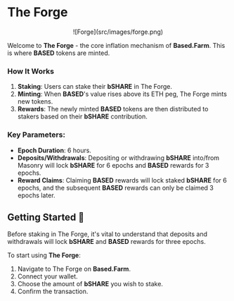 # The Forge

<center>
![Forge](src/images/forge.png)
</center>

Welcome to **The Forge** - the core inflation mechanism of **Based.Farm**. This is where **BASED** tokens are minted.

### How It Works

1. **Staking**: Users can stake their **bSHARE** in The Forge.
2. **Minting**: When **BASED**'s value rises above its ETH peg, The Forge mints new tokens.
3. **Rewards**: The newly minted **BASED** tokens are then distributed to stakers based on their **bSHARE** contribution.

### Key Parameters:

- **Epoch Duration**: 6 hours.
- **Deposits/Withdrawals**: Depositing or withdrawing **bSHARE** into/from Masonry will lock **bSHARE** for 6 epochs and **BASED** rewards for 3 epochs.
- **Reward Claims**: Claiming **BASED** rewards will lock staked **bSHARE** for 6 epochs, and the subsequent **BASED** rewards can only be claimed 3 epochs later.

## Getting Started 🔨

Before staking in The Forge, it's vital to understand that deposits and withdrawals will lock **bSHARE** and **BASED** rewards for three epochs.

To start using **The Forge**:

1. Navigate to The Forge on **Based.Farm**.
2. Connect your wallet.
3. Choose the amount of **bSHARE** you wish to stake.
4. Confirm the transaction.
